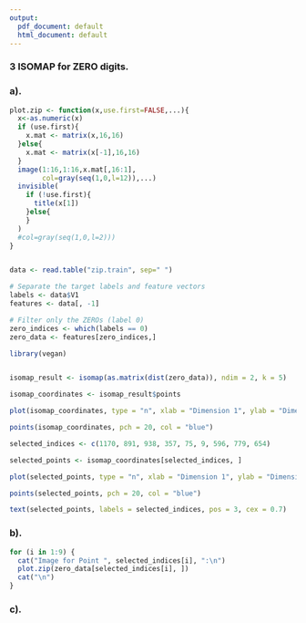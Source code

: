 ```yaml
---
output:
  pdf_document: default
  html_document: default
---
```


### 3 ISOMAP for ZERO digits.

### a).

```r

plot.zip <- function(x,use.first=FALSE,...){
  x<-as.numeric(x)
  if (use.first){
    x.mat <- matrix(x,16,16)
  }else{
    x.mat <- matrix(x[-1],16,16)
  }
  image(1:16,1:16,x.mat[,16:1],
        col=gray(seq(1,0,l=12)),...)
  invisible(
    if (!use.first){
      title(x[1])
    }else{
    }
  )  
  #col=gray(seq(1,0,l=2)))
}


data <- read.table("zip.train", sep=" ")

# Separate the target labels and feature vectors
labels <- data$V1
features <- data[, -1]

# Filter only the ZEROs (label 0)
zero_indices <- which(labels == 0)
zero_data <- features[zero_indices,]

library(vegan)


isomap_result <- isomap(as.matrix(dist(zero_data)), ndim = 2, k = 5)

isomap_coordinates <- isomap_result$points

plot(isomap_coordinates, type = "n", xlab = "Dimension 1", ylab = "Dimension 2", main = "Isomap 2-Dimensional Configuration")

points(isomap_coordinates, pch = 20, col = "blue")

selected_indices <- c(1170, 891, 938, 357, 75, 9, 596, 779, 654)

selected_points <- isomap_coordinates[selected_indices, ]

plot(selected_points, type = "n", xlab = "Dimension 1", ylab = "Dimension 2", main = "Selected Isomap 2-Dimensional Configuration")

points(selected_points, pch = 20, col = "blue")

text(selected_points, labels = selected_indices, pos = 3, cex = 0.7)
```


### b).

```r
for (i in 1:9) {
  cat("Image for Point ", selected_indices[i], ":\n")
  plot.zip(zero_data[selected_indices[i], ])
  cat("\n")
}
```

### c).

```r

```
